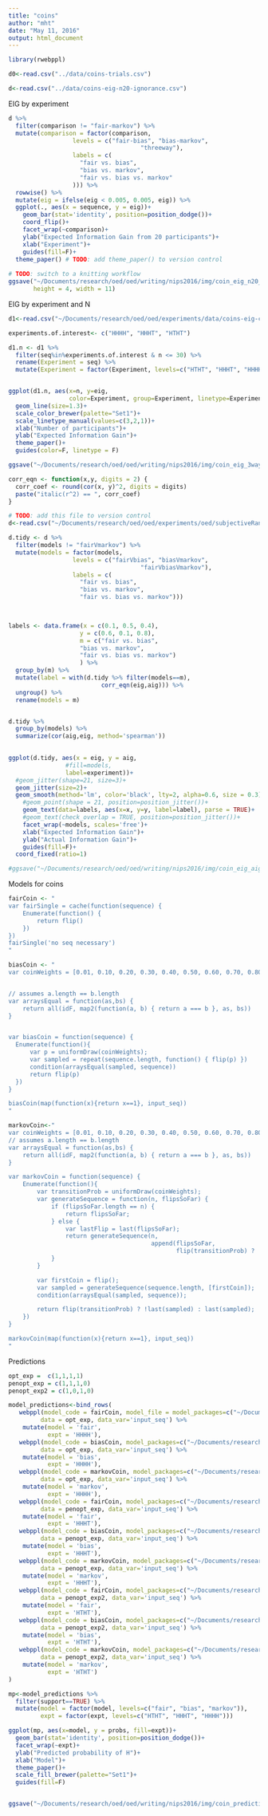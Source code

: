 ```yaml
---
title: "coins"
author: "mht"
date: "May 11, 2016"
output: html_document
---
```


```r
library(rwebppl)

d0<-read.csv("../data/coins-trials.csv")
```

```r
d<-read.csv("../data/coins-eig-n20-ignorance.csv")
```

EIG by experiment

```r
d %>% 
  filter(comparison != "fair-markov") %>%
  mutate(comparison = factor(comparison, 
                  levels = c("fair-bias", "bias-markov",
                                     "threeway"),
                  labels = c(
                    "fair vs. bias",
                    "bias vs. markov",
                    "fair vs. bias vs. markov"
                  ))) %>%
  rowwise() %>%
  mutate(eig = ifelse(eig < 0.005, 0.005, eig)) %>%
  ggplot(., aes(x = sequence, y = eig))+
    geom_bar(stat='identity', position=position_dodge())+
    coord_flip()+
    facet_wrap(~comparison)+
    ylab("Expected Information Gain from 20 participants")+
    xlab("Experiment")+
    guides(fill=F)+
  theme_paper() # TODO: add theme_paper() to version control
  
# TODO: switch to a knitting workflow
ggsave("~/Documents/research/oed/oed/writing/nips2016/img/coin_eig_n20_ignorance.pdf", 
       height = 4, width = 11)
```

EIG by experiment and N

```r

d1<-read.csv("~/Documents/research/oed/oed/experiments/data/coins-eig-curve-3way-ignorance.csv")

experiments.of.interest<- c("HHHH", "HHHT", "HTHT")

d1.n <- d1 %>%
  filter(seq%in%experiments.of.interest & n <= 30) %>%
  rename(Experiment = seq) %>%
  mutate(Experiment = factor(Experiment, levels=c("HTHT", "HHHT", "HHHH")))


ggplot(d1.n, aes(x=n, y=eig, 
                 color=Experiment, group=Experiment, linetype=Experiment))+
  geom_line(size=1.3)+
  scale_color_brewer(palette="Set1")+
  scale_linetype_manual(values=c(3,2,1))+
  xlab("Number of participants")+
  ylab("Expected Information Gain")+
  theme_paper()+
  guides(color=F, linetype = F)

ggsave("~/Documents/research/oed/oed/writing/nips2016/img/coin_eig_3way_nsubj.pdf", width = 5, height = 3.5)
```




```r
corr_eqn <- function(x,y, digits = 2) {
  corr_coef <- round(cor(x, y)^2, digits = digits)
  paste("italic(r^2) == ", corr_coef)
}

# TODO: add this file to version control
d<-read.csv("~/Documents/research/oed/oed/experiments/oed/subjectiveRandomness_eig_aig_ignorancePrior.csv")

d.tidy <- d %>% 
  filter(models != "fairVmarkov") %>%
  mutate(models = factor(models, 
                  levels = c("fairVbias", "biasVmarkov",
                                     "fairVbiasVmarkov"),
                  labels = c(
                    "fair vs. bias",
                    "bias vs. markov",
                    "fair vs. bias vs. markov")))
  


labels <- data.frame(x = c(0.1, 0.5, 0.4), 
                    y = c(0.6, 0.1, 0.8),
                    m = c("fair vs. bias",
                    "bias vs. markov",
                    "fair vs. bias vs. markov")
                    ) %>%
  group_by(m) %>%
  mutate(label = with(d.tidy %>% filter(models==m),
                          corr_eqn(eig,aig))) %>%
  ungroup() %>%
  rename(models = m)


d.tidy %>%
  group_by(models) %>%
  summarize(cor(aig,eig, method='spearman'))

  
ggplot(d.tidy, aes(x = eig, y = aig, 
                #fill=models, 
                label=experiment))+
  #geom_jitter(shape=21, size=3)+
  geom_jitter(size=2)+
  geom_smooth(method='lm', color='black', lty=2, alpha=0.6, size = 0.3)+
    #geom_point(shape = 21, position=position_jitter())+
    geom_text(data=labels, aes(x=x, y=y, label=label), parse = TRUE)+
    #geom_text(check_overlap = TRUE, position=position_jitter())+
    facet_wrap(~models, scales='free')+
    xlab("Expected Information Gain")+
    ylab("Actual Information Gain")+
    guides(fill=F)+
  coord_fixed(ratio=1)

#ggsave("~/Documents/research/oed/oed/writing/nips2016/img/coin_eig_aig_scatter_noText.pdf", height = 3.5, width = 7)

```

Models for coins

```r
fairCoin <- "
var fairSingle = cache(function(sequence) {
    Enumerate(function() {
        return flip()
    })
})
fairSingle('no seq necessary')
"

biasCoin <- "
var coinWeights = [0.01, 0.10, 0.20, 0.30, 0.40, 0.50, 0.60, 0.70, 0.80, 0.90, 0.99];


// assumes a.length == b.length
var arraysEqual = function(as,bs) {
    return all(idF, map2(function(a, b) { return a === b }, as, bs))
}


var biasCoin = function(sequence) {
  Enumerate(function(){
      var p = uniformDraw(coinWeights);
      var sampled = repeat(sequence.length, function() { flip(p) })
      condition(arraysEqual(sampled, sequence))
      return flip(p)
  })
}

biasCoin(map(function(x){return x==1}, input_seq))
"

markovCoin<-"
var coinWeights = [0.01, 0.10, 0.20, 0.30, 0.40, 0.50, 0.60, 0.70, 0.80, 0.90, 0.99];
// assumes a.length == b.length
var arraysEqual = function(as,bs) {
    return all(idF, map2(function(a, b) { return a === b }, as, bs))
}

var markovCoin = function(sequence) {
    Enumerate(function(){
        var transitionProb = uniformDraw(coinWeights);
        var generateSequence = function(n, flipsSoFar) {
            if (flipsSoFar.length == n) {
                return flipsSoFar;
            } else {
                var lastFlip = last(flipsSoFar);
                return generateSequence(n,
                                        append(flipsSoFar,
                                               flip(transitionProb) ? !lastFlip : lastFlip))
            }
        }

        var firstCoin = flip();
        var sampled = generateSequence(sequence.length, [firstCoin]);
        condition(arraysEqual(sampled, sequence));

        return flip(transitionProb) ? !last(sampled) : last(sampled);
    })
}

markovCoin(map(function(x){return x==1}, input_seq))
"
```

Predictions

```r
opt_exp =  c(1,1,1,1)
penopt_exp = c(1,1,1,0)
penopt_exp2 = c(1,0,1,0)

model_predictions<-bind_rows(
   webppl(model_code = fairCoin, model_file = model_packages=c("~/Documents/research/oed/webppl-oed/"),
         data = opt_exp, data_var='input_seq') %>%
    mutate(model = 'fair',
           expt = 'HHHH'),
   webppl(model_code = biasCoin, model_packages=c("~/Documents/research/oed/webppl-oed/"),
         data = opt_exp, data_var='input_seq') %>%
    mutate(model = 'bias',
           expt = 'HHHH'),
   webppl(model_code = markovCoin, model_packages=c("~/Documents/research/oed/webppl-oed/"),
         data = opt_exp, data_var='input_seq') %>%
    mutate(model = 'markov',
           expt = 'HHHH'),
   webppl(model_code = fairCoin, model_packages=c("~/Documents/research/oed/webppl-oed/"),
         data = penopt_exp, data_var='input_seq') %>%
    mutate(model = 'fair',
           expt = 'HHHT'),
   webppl(model_code = biasCoin, model_packages=c("~/Documents/research/oed/webppl-oed/"),
         data = penopt_exp, data_var='input_seq') %>%
    mutate(model = 'bias',
           expt = 'HHHT'),
   webppl(model_code = markovCoin, model_packages=c("~/Documents/research/oed/webppl-oed/"),
         data = penopt_exp, data_var='input_seq') %>%
    mutate(model = 'markov',
           expt = 'HHHT'),
   webppl(model_code = fairCoin, model_packages=c("~/Documents/research/oed/webppl-oed/"),
         data = penopt_exp2, data_var='input_seq') %>%
    mutate(model = 'fair',
           expt = 'HTHT'),
   webppl(model_code = biasCoin, model_packages=c("~/Documents/research/oed/webppl-oed/"),
         data = penopt_exp2, data_var='input_seq') %>%
    mutate(model = 'bias',
           expt = 'HTHT'),
   webppl(model_code = markovCoin, model_packages=c("~/Documents/research/oed/webppl-oed/"),
         data = penopt_exp2, data_var='input_seq') %>%
    mutate(model = 'markov',
           expt = 'HTHT')
)
```

```r
mp<-model_predictions %>% 
  filter(support==TRUE) %>% 
  mutate(model = factor(model, levels=c("fair", "bias", "markov")),
         expt = factor(expt, levels=c("HTHT", "HHHT", "HHHH")))

ggplot(mp, aes(x=model, y = probs, fill=expt))+
  geom_bar(stat='identity', position=position_dodge())+
  facet_wrap(~expt)+
  ylab("Predicted probability of H")+
  xlab("Model")+
  theme_paper()+
  scale_fill_brewer(palette="Set1")+
  guides(fill=F)


ggsave("~/Documents/research/oed/oed/writing/nips2016/img/coin_predictions.pdf", width = 7, height =3.5)

```